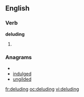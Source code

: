 ==English==

===Verb===
'''deluding'''

# {{present participle of|[[delude]]}}

===Anagrams===
* {{alphagram|ddegilnu}}
* [[indulged#English|indulged]]
* [[ungilded#English|ungilded]]

[[fr:deluding]]
[[oc:deluding]]
[[vi:deluding]]